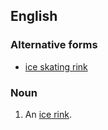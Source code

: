 ==English==

===Alternative forms===
* [[ice skating rink]]

===Noun===
{{en-noun|head=[[ice]]-[[skating]] [[rink]]}}

# {{context|rare|lang=en}} An [[ice rink]].